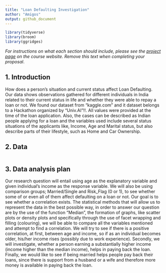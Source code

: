 ```yaml
---
title: "Loan Defaulting Investigation"
author: "Amigos"
output: github_document
---
```


```r
library(tidyverse)
library(broom)
library(ggridges)
```

*For instructions on what each section should include, please see the [project page](https://idsed.digital/assessments/project/#proposal) on the course website. Remove this text when completing your proposal*.

## 1. Introduction
How does a person's situation and current status affect Loan Defaulting. Our data shows observations gathered for different individuals in India related to their current status in life and whether they were able to repay a loan or not. We found our dataset from "kaggle.com" and it dataset belongs to a Hackathon organized by "Univ.AI"!!. All values were provided at the time of the loan application. Also, the cases can be described as Indian people applying for a loan and the variables used include several status situations of the applicants like, Income, Age and Marital status, but also describe parts of their lifestyle, such as Home and Car Ownership.



## 2. Data

```r

```



## 3. Data analysis plan
Our research question will entail using age as the explanatory variable and given individual's income as the response variable. We will also be using comparison groups; Married/Single and Risk_Flag (0 or 1), to see whether some of or even all of them affect defaulting on a loan or not. Our goal is to see whether a correlation exists.
The statistical methods that will allow us to represent the data in the best possible way, in order to answer our question are by the use of the function "Median", the formation of graphs, like scatter plots or density plots and specifically through the use of facet wrapping and filling (colouring), we will be able to compare all the variables mentioned and attempt to find a correlation.
We will try to see if there is a positive correlation, at first, between age and income, so if as an individual becomes older, his/her income rises (possibly due to work experience). Secondly, we will investigate, whether a person earning a substantially higher income (income higher than the median income), helps in paying back the loan. Finally, we would like to see if being married helps people pay back their loans, since there is support from a husband or a wife and therefore more money is available in paying back the loan.




